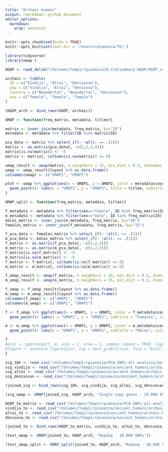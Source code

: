 ```yaml
---
title: "Archaic humans"
output: rmarkdown::github_document
editor_options: 
  markdown: 
    wrap: sentence
---
```


```r
knitr::opts_chunk$set(echo = TRUE)
knitr::opts_knit$set(root.dir = '/Users/rpianezza/TE/')
```

```r
library(tidyverse)
library(umap )

HGDP <- read_delim("/Volumes/Temp1/rpianezza/0.old/summary-HGDP/HGDP_cutoff_classified.tsv") %>% select(ID, sex, country, pop) %>% distinct()

archaic <- tibble(
  ID = c("Vindija", "Altai", "Denisovan"),
  pop = c("Vindija", "Altai", "Denisova"),
  country = c("Neandertal", "Neandertal", "Denisovan"),
  sex = c("female", "female", "female")
)

(HGDP_arch <- bind_rows(HGDP, archaic))
```

```r
UMAP <- function(freq_matrix, metadata, titlee){

matrix <- inner_join(metadata, freq_matrix, by="ID")
metadata <- metadata %>% filter(ID %in% matrix$ID)

pca_data <- matrix %>% select_if(~ !all(. == .[1]))
matrix <- as.matrix(pca_data[, -c(1,2,3,4)])
matrix[is.na(matrix)] <- -9
matrix <- matrix[, colSums(is.na(matrix)) == 0]

umap_result <- umap(matrix, n_neighbors = 15, min_dist = 0.3, dimnames = list(c("UMAP1", "UMAP2")))
umap <- umap_result$layout %>% as.data.frame()
colnames(umap) <- c("UMAP1", "UMAP2")

plot <- umap %>% ggplot(aes(x = UMAP1, y = UMAP2, color = metadata$country, shape = metadata$sex))+
  geom_point()+ labs(x = "UMAP1", y = "UMAP2", title = titlee, subtitle = "Females and males", color = "Region", shape = "Sex") + theme(plot.title = element_text(hjust = 0.5, face = "bold"), plot.subtitle = element_text(hjust = 0.5), legend.title = element_text(face = "bold"))
}
```

```r
UMAP_split <- function(freq_matrix, metadata, titlee){

f_metadata <- metadata %>% filter(sex=="female", ID %in% freq_matrix$ID) %>% select(ID, sex, country, pop) %>% distinct()
m_metadata <- metadata %>% filter(sex=="male", ID %in% freq_matrix$ID) %>% select(ID, sex, country, pop) %>% distinct()
males_matrix <- inner_join(m_metadata, freq_matrix, by="ID")
females_matrix <- inner_join(f_metadata, freq_matrix, by="ID")

f_pca_data <- females_matrix %>% select_if(~ !all(. == .[1]))
m_pca_data <- males_matrix %>% select_if(~ !all(. == .[1]))
f_matrix <- as.matrix(f_pca_data[, -c(1,2,3)])
m_matrix <- as.matrix(m_pca_data[, -c(1,2,3)])
f_matrix[is.na(f_matrix)] <- -9
m_matrix[is.na(m_matrix)] <- -9
f_matrix <- f_matrix[, colSums(is.na(f_matrix)) == 0]
m_matrix <- m_matrix[, colSums(is.na(m_matrix)) == 0]

f_umap_result <- umap(f_matrix, n_neighbors = 15, min_dist = 0.3, dimnames = list(c("UMAP1", "UMAP2")))
m_umap_result <- umap(m_matrix, n_neighbors = 15, min_dist = 0.3, dimnames = list(c("UMAP1", "UMAP2")))

f_umap <- f_umap_result$layout %>% as.data.frame()
m_umap <- m_umap_result$layout %>% as.data.frame()
colnames(f_umap) <- c("UMAP1", "UMAP2")
colnames(m_umap) <- c("UMAP1", "UMAP2")

f <- f_umap %>% ggplot(aes(x = UMAP1, y = UMAP2, color = f_metadata$country))+
  geom_point()+ labs(x = "UMAP1", y = "UMAP2", subtitle = "Females", color = "Region") + theme(plot.subtitle = element_text(hjust = 0.5), legend.title = element_text(face = "bold"))

m <- m_umap %>% ggplot(aes(x = UMAP1, y = UMAP2, color = m_metadata$country))+
  geom_point()+ labs(x = "UMAP1", y = "UMAP2", subtitle = "Males", color = "Region") + theme(plot.subtitle = element_text(hjust = 0.5), legend.title = element_text(face = "bold"))

f
#plot <- ggarrange(f, m, ncol = 2, nrow = 1, common.legend = TRUE, legend = "bottom", align = "hv", font.label = list(size = 10, color = "black", face = "bold", family = NULL, position = "top"))
#figure <- annotate_figure(plot, top = text_grob(titlee, face = "bold", size = 14))
}
```

```r
scg_10k <- read_csv("/Volumes/Temp1/rpianezza/PCA-SNPs-all-analysis/matrixes/NA/scg-cov15-10000SNPs.matrix.tsv")
scg_vindija <- read_csv("/Volumes/Temp1/rpianezza/ancient_humans/archaic-humans/analysis/scg-vindija-10k.txt") %>% mutate(ID = "Vindija")
scg_altai <- read_csv("/Volumes/Temp1/rpianezza/ancient_humans/archaic-humans/analysis/scg-altai-10k.txt") %>% mutate(ID = "Altai")
scg_denisovan <- read_csv("/Volumes/Temp1/rpianezza/ancient_humans/archaic-humans/analysis/scg-denisovan-10k.txt") %>% mutate(ID = "Denisovan")

(joined_scg <- bind_rows(scg_10k, scg_vindija, scg_altai, scg_denisovan))
```

```r
(scg_umap <- UMAP(joined_scg, HGDP_arch, "Single copy genes - 10.000 SNPs"))
```

```r
HGDP_te_matrix <- read_csv("/Volumes/Temp1/rpianezza/PCA-SNPs-all-analysis/matrixes/NA/no_imputation/te-10k.matrix.tsv")
vindija_te <- read_csv("/Volumes/Temp1/rpianezza/ancient_humans/archaic-humans/analysis/scg-vindija-10k.txt") %>% mutate(ID = "Vindija")
altai_te <- read_csv("/Volumes/Temp1/rpianezza/ancient_humans/archaic-humans/analysis/scg-altai-10k.txt") %>% mutate(ID = "Altai")
denisova_te <- read_csv("/Volumes/Temp1/rpianezza/ancient_humans/archaic-humans/analysis/scg-denisovan-10k.txt") %>% mutate(ID = "Denisovan")

(joined_te <- bind_rows(HGDP_te_matrix, vindija_te, altai_te, denisova_te))
```



```r
(test_umap <- UMAP(joined_te, HGDP_arch, "RepSeq - 10.000 SNPs"))
```

```r
(test_umap_split <- UMAP_split(joined_te, HGDP_arch, "RepSeq - 10.000 SNPs"))
```
